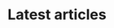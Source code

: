 ---
title: "Latest articles"
description: "Leatest articles published in the Astro News."
keywords: "Latest, articles"
blocks:
  - name: "HEADER"
    title: "Latest Articles"
---